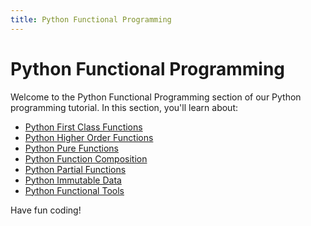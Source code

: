 ```yaml
---
title: Python Functional Programming
---
```


# Python Functional Programming

Welcome to the Python Functional Programming section of our Python programming tutorial. In this section, you'll learn about:

- [Python First Class Functions](./0-python-first-class-functions.mdx)
- [Python Higher Order Functions](./1-python-higher-order-functions.mdx)
- [Python Pure Functions](./2-python-pure-functions.mdx)
- [Python Function Composition](./3-python-function-composition.mdx)
- [Python Partial Functions](./4-python-partial-functions.mdx)
- [Python Immutable Data](./5-python-immutable-data.mdx)
- [Python Functional Tools](./6-python-functional-tools.mdx)

Have fun coding!